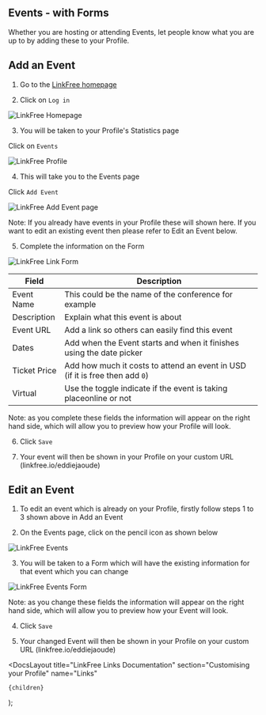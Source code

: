 
## Events - with Forms

Whether you are hosting or attending Events, let people know what you are up to by adding these to your Profile.

## Add an Event

1. Go to the [LinkFree homepage](https://linkfree.io/)

2. Click on `Log in`

![LinkFree Homepage](https://github.com/EddieHubCommunity/LinkFree/assets/82668196/ce980ed7-ad4d-42c0-886c-447a2e2ab936)

3. You will be taken to your Profile's Statistics page

Click on `Events`

![LinkFree Profile](https://github.com/EddieHubCommunity/LinkFree/assets/82668196/12fd246f-316a-4644-bc15-380f95dfac14)

4. This will take you to the Events page

Click `Add Event`

![LinkFree Add Event page](https://github.com/EddieHubCommunity/LinkFree/assets/82668196/74061f02-deae-4934-9fa7-9d4c383394fe)

Note: If you already have events in your Profile these will shown here. If you want to edit an existing event then please refer to Edit an Event below.

5. Complete the information on the Form

![LinkFree Link Form](https://github.com/EddieHubCommunity/LinkFree/assets/82668196/2e8f5598-20b4-4336-ad1e-f83e59bad490)

| Field        | Description                                                                  |
| ------------ | ---------------------------------------------------------------------------- |
| Event Name   | This could be the name of the conference for example                         |
| Description  | Explain what this event is about                                             |
| Event URL    | Add a link so others can easily find this event                              |
| Dates        | Add when the Event starts and when it finishes using the date picker         |
| Ticket Price | Add how much it costs to attend an event in USD (if it is free then add `0`) |
| Virtual      | Use the toggle indicate if the event is taking placeonline or not            |

Note: as you complete these fields the information will appear on the right hand side, which will allow you to preview how your Profile will look.

6. Click `Save`

7. Your event will then be shown in your Profile on your custom URL (linkfree.io/eddiejaoude)

## Edit an Event

1. To edit an event which is already on your Profile, firstly follow steps 1 to 3 shown above in Add an Event

2. On the Events page, click on the pencil icon as shown below

![LinkFree Events](https://github.com/EddieHubCommunity/LinkFree/assets/82668196/661feadb-8c74-4ecd-a50e-b313be67efd5)

3. You will be taken to a Form which will have the existing information for that event which you can change

![LinkFree Events Form](https://github.com/EddieHubCommunity/LinkFree/assets/82668196/92d58066-003e-4d94-a597-a35802683bec)

Note: as you change these fields the information will appear on the right hand side, which will allow you to preview how your Event will look.

4. Click `Save`

5. Your changed Event will then be shown in your Profile on your custom URL (linkfree.io/eddiejaoude)

  <DocsLayout
    title="LinkFree Links Documentation"
    section="Customising your Profile"
    name="Links"
  >
    {children}
  </DocsLayout>
);
